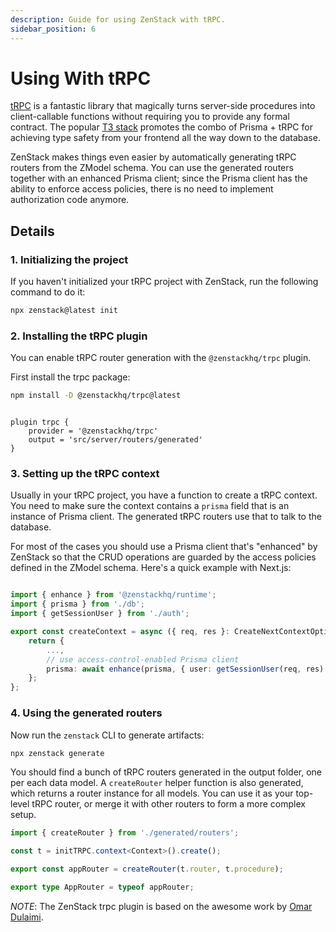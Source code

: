 ```yaml
---
description: Guide for using ZenStack with tRPC.
sidebar_position: 6
---
```



# Using With tRPC

[tRPC](https://trpc.io) is a fantastic library that magically turns server-side procedures into client-callable functions without requiring you to provide any formal contract. The popular [T3 stack](https://create.t3.gg/) promotes the combo of Prisma + tRPC for achieving type safety from your frontend all the way down to the database.

ZenStack makes things even easier by automatically generating tRPC routers from the ZModel schema. You can use the generated routers together with an enhanced Prisma client; since the Prisma client has the ability to enforce access policies, there is no need to implement authorization code anymore.

## Details

### 1. Initializing the project

If you haven't initialized your tRPC project with ZenStack, run the following command to do it:

```bash
npx zenstack@latest init
```

<InitTips />

### 2. Installing the tRPC plugin

You can enable tRPC router generation with the `@zenstackhq/trpc` plugin.

First install the trpc package:

```bash
npm install -D @zenstackhq/trpc@latest
```

```zmodel title='/schema.zmodel'

plugin trpc {
    provider = '@zenstackhq/trpc'
    output = 'src/server/routers/generated'
}

```

### 3. Setting up the tRPC context

Usually in your tRPC project, you have a function to create a tRPC context. You need to make sure the context contains a `prisma` field that is an instance of Prisma client. The generated tRPC routers use that to talk to the database.

For most of the cases you should use a Prisma client that's "enhanced" by ZenStack so that the CRUD operations are guarded by the access policies defined in the ZModel schema. Here's a quick example with Next.js:

```ts title='/src/server/context.ts'

import { enhance } from '@zenstackhq/runtime';
import { prisma } from './db';
import { getSessionUser } from './auth';

export const createContext = async ({ req, res }: CreateNextContextOptions) => {
    return {
        ...,
        // use access-control-enabled Prisma client
        prisma: await enhance(prisma, { user: getSessionUser(req, res) }),
    };
};
```

### 4. Using the generated routers

Now run the `zenstack` CLI to generate artifacts:

```bash
npx zenstack generate
```

You should find a bunch of tRPC routers generated in the output folder, one per each data model. A `createRouter` helper function is also generated, which returns a router instance for all models. You can use it as your top-level tRPC router, or merge it with other routers to form a more complex setup.

```ts title='/src/server/routers/_app.ts'
import { createRouter } from './generated/routers';

const t = initTRPC.context<Context>().create();

export const appRouter = createRouter(t.router, t.procedure);

export type AppRouter = typeof appRouter;
```

_NOTE_: The ZenStack trpc plugin is based on the awesome work by [Omar Dulaimi](https://github.com/omar-dulaimi/prisma-trpc-generator).
